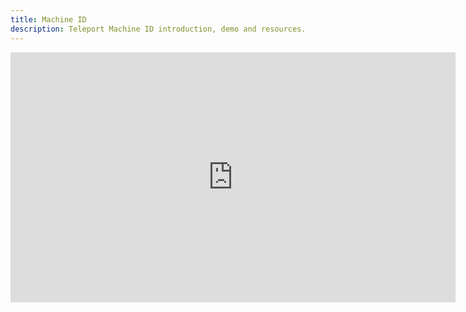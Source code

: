 ```yaml
---
title: Machine ID
description: Teleport Machine ID introduction, demo and resources.
---
```


<iframe
  width="712"
  height="400"
  src="https://www.youtube-nocookie.com/embed/QWd0eqIa9mA?"
  frameBorder="0"
  allow="accelerometer; autoplay; encrypted-media; gyroscope; picture-in-picture"
  allowFullScreen
/>
<br/>

Teleport Machine ID enables machines, such as CI/CD workflows, to securely
authenticate with your Teleport cluster in order to connect to resources and
configure the cluster itself. This is sometimes referred to as Machine to
Machine (or M2M) access.

Machine ID supports a number of use-cases and platforms, but is commonly used
for:

- Granting CI/CD workflows access to resources such as SSH servers,
  Kubernetes Clusters, Databases and Applications that are protected by Teleport
  in order to deploy changes.
- Granting SecOps tooling access to resources in order to run security analysis
  against them.
- Creating and renewing credentials for custom scripts that leverage `tctl` or
  the Teleport API in order to control Teleport configuration.

Machine ID's design brings the existing benefits of the Teleport platform to
machine access, including:

- Short-lived, rotating certificate-based credentials.
- Rich auditing and session recording.
- Fine-grained role-based access control.
- Consistency with your techniques for managing human access.

## Overview

Machine ID works by issuing machines short-lived certificates in the same way
that these certificates are issued to users when they sign in. These
certificates

Machine ID is used through an agent called `tbot`. `tbot` authenticates
with the Teleport cluster and then writes short-lived credentials and
configuration files (known as artifacts) to configured destinations (such as a
directory). These credentials can then be used by other tools to access a
Teleport cluster and its resources. In daemon mode, `tbot` continually renews
the short-lived credentials before they expire.

`tbot` authenticates with the Teleport cluster using a join token which grants
access to a Bot User. A Bot User is similar to a normal Teleport user but is
only accessible via a join token and cannot be "logged into" like a normal
user. A Bot User holds a single role, known as the Bot Role. This role gives
`tbot` the ability to generate certificates for specified Teleport roles.

For a more in-depth overview, check out the
[architecture page](./architecture.mdx). This covers the behind-the-scenes
elements of how Machine ID functions and provides a strong background knowledge
which can help in successfully deploying Machine ID.

## Further Reading

For a quickstart non-production introduction to Machine ID, read the
[Getting Started Guide](./getting-started.mdx).

Production-ready guidance on deploying Machine ID is broken out into two parts:

- [Platform Guides](./platform-guides.mdx): How to install and configure Machine ID for a specific platform.
- [Access Guides](./access-guides.mdx): How to use Machine ID to access Teleport and Teleport resources.

Other resources:

- [Frequently Asked Questions](./faq.mdx): Commonly asked questions.
- [Troubleshooting Guide](./troubleshooting.mdx): Common issues and how to solve them.
- [Architecture](./architecture.mdx): A technical deep-dive into how Machine ID works.
- [Reference](./reference.mdx): Complete documentation of available configuration options.